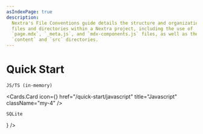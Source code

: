 ```yaml
---
asIndexPage: true
description:
  Nextra's File Conventions guide details the structure and organization of
  files and directories within a Nextra project, including the use of
  `page.mdx`, `_meta.js`, and `mdx-components.js` files, as well as the
  `content` and `src` directories.
---
```



# Quick Start
`JS/TS (in-memory)`

<Cards.Card
    icon={<DiJsBadge />}
    href="/quick-start/javascript"
    title="Javascript"
    className="my-4"
/>

`SQLite`

<Cards>
    <Cards.Card
        href="/quick-start/sqlite-wasm"
        title="sqlite-wasm"
        icon={<DiSqllite />}
    />
</Cards>
